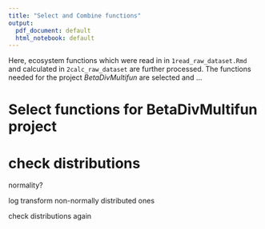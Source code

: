 ```yaml
---
title: "Select and Combine functions"
output:
  pdf_document: default
  html_notebook: default
---
```

Here, ecosystem functions which were read in in `1read_raw_dataset.Rmd` and calculated in `2calc_raw_dataset` are further processed. The functions needed for the project *BetaDivMultifun* are selected and ...




# Select functions for BetaDivMultifun project

# check distributions
normality?

log transform non-normally distributed ones

check distributions again